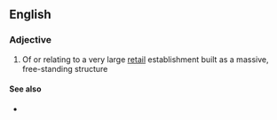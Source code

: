 {{also|big box}}
==English==

===Adjective===
{{en-adj|head=[[big]]-[[box]]}}

# {{lb|en|US}} Of or relating to a very large [[retail]] establishment built as a massive, free-standing structure
#: {{ux|en|'''Big-box''' retailers like Wal-Mart have driven local mom-and-pop stores out of business.}}

====See also====
* {{pedia|Big-box store}}